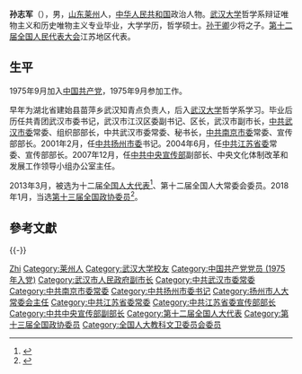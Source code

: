 '''孙志军'''（{{bd|1957年|8月|}}），男，[[山东|山东]][[莱州|莱州]]人，[[中华人民共和国|中华人民共和国]]政治人物。[[武汉大学|武汉大学]]哲学系辩证唯物主义和历史唯物主义专业毕业，大学学历，哲学硕士。[[孙干卿|孙干卿]]少将之子。[[第十二届全国人民代表大会|第十二届全国人民代表大会]]江苏地区代表。

== 生平==
1975年9月加入[[中国共产党|中国共产党]]，1975年9月参加工作。

早年为湖北省建始县苗萍乡武汉知青点负责人，后入[[武汉大学|武汉大学]]哲学系学习。毕业后历任共青团武汉市委书记，武汉市江汉区委副书记、区长，武汉市副市长，[[中共武汉市委|中共武汉市委]]常委、组织部部长，中共武汉市委常委、秘书长，[[中共南京市委|中共南京市委]]常委、宣传部部长。2001年2月，任[[中共扬州市委|中共扬州市委]]书记。2004年6月，任[[中共江苏省委|中共江苏省委]]常委、宣传部部长。2007年12月，任[[中共中央宣传部|中共中央宣传部]]副部长、中央文化体制改革和发展工作领导小组办公室主任。

2013年3月，被选为十二届[[全国人大代表|全国人大代表]]<ref>{{cite news|title=全国人大代表信息-孙志军|url=http://210.82.31.1:8084/delegate/viewDelegate.action?dbid=120707|accessdate=2013-03-28|newspaper=全国人大网|archive-url=https://web.archive.org/web/20140826025300/http://www.npc.gov.cn/delegate/viewDelegate.action?dbid=120707|archive-date=2014-08-26|dead-url=yes}}</ref>、第十二届全国人大常委会委员。2018年1月，当选[[中国人民政治协商会议第十三届全国委员会委员名单|第十三届全国政协委员]]<ref>{{Cite web|url=http://sports.163.com/18/0126/06/D92BRKK400051C89.html|title=中国人民政治协商会议第十三届全国委员会委员名单|accessdate=2018-01-26|last=|work=网易|archive-url=https://web.archive.org/web/20180127143232/http://sports.163.com/18/0126/06/D92BRKK400051C89.html|archive-date=2018-01-27|dead-url=yes}}</ref>。

== 參考文獻 ==
{{Reflist|30em}}

{{-}}
{{start box}}
{{s-ppo|cpc}}
{{s-before|[[王国生_(1956年)|王国生]]}}
{{s-title|[[中国共产党江苏省委员会|中国共产党江苏省委员会]]宣传部部长|2004年6月 - 2007年12月}}
{{s-after|[[杨新力|杨新力]]}}
{{s-before|[[吴冬华|吴冬华]]}}
{{s-title|[[中国共产党扬州市委员会|中国共产党扬州市委员会]]书记|2001年2月 - 2004年7月}}
{{s-after|[[季建业|季建业]]}}
{{end box}}

{{中华人民共和国扬州市正职领导人}}

{{Authority control}}
{{DEFAULTSORT:Sun孙}}
[[Category:孙姓|Zhi]]
[[Category:莱州人|Category:莱州人]]
[[Category:武汉大学校友|Category:武汉大学校友]]
[[Category:中国共产党党员_(1975年入党)|Category:中国共产党党员 (1975年入党)]]
[[Category:武汉市人民政府副市长|Category:武汉市人民政府副市长]]
[[Category:中共武汉市委常委|Category:中共武汉市委常委]]
[[Category:中共南京市委常委|Category:中共南京市委常委]]
[[Category:中共扬州市委书记|Category:中共扬州市委书记]]
[[Category:扬州市人大常委会主任|Category:扬州市人大常委会主任]]
[[Category:中共江苏省委常委|Category:中共江苏省委常委]]
[[Category:中共江苏省委宣传部部长|Category:中共江苏省委宣传部部长]]
[[Category:中共中央宣传部副部长|Category:中共中央宣传部副部长]]
[[Category:第十二届全国人大代表|Category:第十二届全国人大代表]]
[[Category:第十三届全国政协委员|Category:第十三届全国政协委员]]
[[Category:全国人大教科文卫委员会委员|Category:全国人大教科文卫委员会委员]]